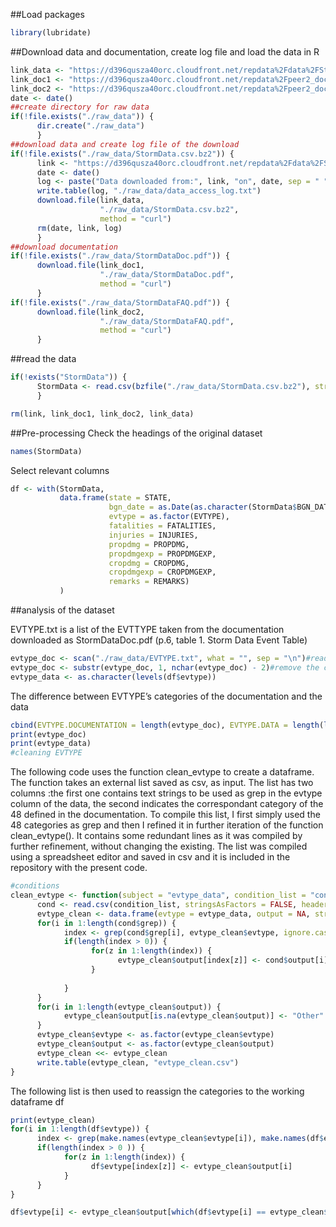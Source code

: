 ##Load packages
```r
library(lubridate)
```
##Download data and documentation, create log file and load the data in R
```r
link_data <- "https://d396qusza40orc.cloudfront.net/repdata%2Fdata%2FStormData.csv.bz2"
link_doc1 <- "https://d396qusza40orc.cloudfront.net/repdata%2Fpeer2_doc%2Fpd01016005curr.pdf"
link_doc2 <- "https://d396qusza40orc.cloudfront.net/repdata%2Fpeer2_doc%2FNCDC%20Storm%20Events-FAQ%20Page.pdf"
date <- date()
##create directory for raw data
if(!file.exists("./raw_data")) {
      dir.create("./raw_data")
      }
##download data and create log file of the download
if(!file.exists("./raw_data/StormData.csv.bz2")) {
      link <- "https://d396qusza40orc.cloudfront.net/repdata%2Fdata%2FStormData.csv.bz2"
      date <- date()
      log <- paste("Data downloaded from:", link, "on", date, sep = " ")
      write.table(log, "./raw_data/data_access_log.txt")
      download.file(link_data, 
                    "./raw_data/StormData.csv.bz2", 
                    method = "curl")
      rm(date, link, log)
      }
##download documentation
if(!file.exists("./raw_data/StormDataDoc.pdf")) {
      download.file(link_doc1, 
                    "./raw_data/StormDataDoc.pdf", 
                    method = "curl")
      }
if(!file.exists("./raw_data/StormDataFAQ.pdf")) {
      download.file(link_doc2, 
                    "./raw_data/StormDataFAQ.pdf", 
                    method = "curl")
      }
```

##read the data
```r
if(!exists("StormData")) {
      StormData <- read.csv(bzfile("./raw_data/StormData.csv.bz2"), stringsAsFactors = FALSE, header = TRUE)
      }

rm(link, link_doc1, link_doc2, link_data)
```


##Pre-processing
Check the headings of the original dataset
```r
names(StormData)
```
Select relevant columns
```r
df <- with(StormData, 
           data.frame(state = STATE,
                      bgn_date = as.Date(as.character(StormData$BGN_DATE), format = "%m/%d/%Y"),
                      evtype = as.factor(EVTYPE), 
                      fatalities = FATALITIES, 
                      injuries = INJURIES, 
                      propdmg = PROPDMG, 
                      propdmgexp = PROPDMGEXP, 
                      cropdmg = CROPDMG, 
                      cropdmgexp = CROPDMGEXP,
                      remarks = REMARKS)
           )
```

##analysis of the dataset

EVTYPE.txt is a list of the EVTTYPE taken from the documentation downloaded as StormDataDoc.pdf (p.6, table 1. Storm Data Event Table)
```r
evtype_doc <- scan("./raw_data/EVTYPE.txt", what = "", sep = "\n")#read the list
evtype_doc <- substr(evtype_doc, 1, nchar(evtype_doc) - 2)#remove the character "designator"
evtype_data <- as.character(levels(df$evtype))
```
The difference between EVTYPE's categories of the documentation and the data
```r
cbind(EVTYPE.DOCUMENTATION = length(evtype_doc), EVTYPE.DATA = length(levels(df$evtype)))
print(evtype_doc)
print(evtype_data)
#cleaning EVTYPE

```

The following code uses the function clean_evtype to create a dataframe. The function takes an external list saved as csv, as input. The list has two columns :the first one contains text strings to be used as grep in the evtype column of the data, the second indicates the correspondant category of the 48 defined in the documentation. 
To compile this list, I first simply used the 48 categories as grep and then I refined it in further iteration of the function clean_evtype(). It contains some redundant lines as it was compiled by further refinement, without changing the existing. 
The list was compiled using a spreadsheet editor and saved in csv and it is  included in the repository with the present code.

```r
#conditions
clean_evtype <- function(subject = "evtype_data", condition_list = "conditions.csv") {
      cond <- read.csv(condition_list, stringsAsFactors = FALSE, header = TRUE, sep = ";")
      evtype_clean <- data.frame(evtype = evtype_data, output = NA, stringsAsFactors = FALSE)
      for(i in 1:length(cond$grep)) {
            index <- grep(cond$grep[i], evtype_clean$evtype, ignore.case = TRUE)
            if(length(index > 0)) {
                  for(z in 1:length(index)) {
                        evtype_clean$output[index[z]] <- cond$output[i]     
                  }
                  
            }
      }
      for(i in 1:length(evtype_clean$output)) {
            evtype_clean$output[is.na(evtype_clean$output)] <- "Other"
      }
      evtype_clean$evtype <- as.factor(evtype_clean$evtype)
      evtype_clean$output <- as.factor(evtype_clean$output)
      evtype_clean <<- evtype_clean
      write.table(evtype_clean, "evtype_clean.csv")
}

```
The following list is then used to reassign the categories to the working dataframe df
```r
print(evtype_clean)
for(i in 1:length(df$evtype)) {
      index <- grep(make.names(evtype_clean$evtype[i]), make.names(df$evtype[i]))
      if(length(index > 0 )) {
            for(z in 1:length(index)) {
                  df$evtype[index[z]] <- evtype_clean$output[i]
            }
      }
}
```

```r
df$evtype[i] <- evtype_clean$output[which(df$evtype[i] == evtype_clean$evtype)]
```





